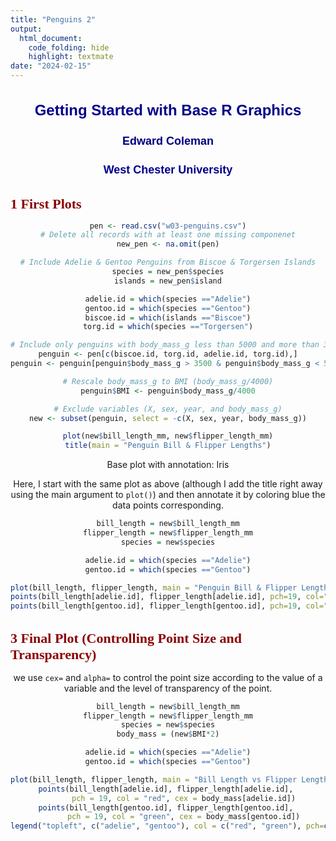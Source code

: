 ---
title: "Penguins 2"
output:
  html_document:
    code_folding: hide
    highlight: textmate
date: "2024-02-15"
---

<h1 class="title toc-ignore">Getting Started with Base R Graphics</h1>
<h4 class="author">Edward Coleman</h4>
<h4 class="date">West Chester University</h4>

</div>


<style type="text/css">

div#TOC li {
list-style:none;
background-color:lightgray;
background-image:none;
background-repeat:none;
background-position:0;
font-family: Arial, Helvetica, sans-serif;
color: #780c0c;
}

h1.title {
font-size: 24px;
color: darkblue;
text-align: center;
font-family: Arial, Helvetica, sans-serif;
font-variant-caps: normal;
}
h4.author { font-size: 18px;
font-family: Arial, Helvetica, sans-serif;
color: navy;
text-align: center;
}
h4.date { font-size: 18px;
font-family: Arial, Helvetica, sans-serif;
color: darkblue;
text-align: center;
}

h1 {
font-size: 22px;
font-family: "Times New Roman", Times, serif;
color: darkred;
text-align: left;
}
h2 {
font-size: 18px;
font-family: "Times New Roman", Times, serif;
color: navy;
text-align: left;
}
h3 { font-size: 15px;
font-family: "Times New Roman", Times, serif;
color: darkred;
text-align: left;
}
h4 {
font-size: 18px;
font-family: "Times New Roman", Times, serif;
color: darkred;
text-align: left;
}


a:link {
color: green;
}

a:visited {
color: purple;
}

a:hover {
color: red;
}

a:active {
color: yellow;
}
</style>
<div id="base-plotting-functions" class="section level1" number="1">
<h1><span class="header-section-number">1</span> First Plots</h1>
<div class="figure" style="text-align: center">
```{r}
pen <- read.csv("w03-penguins.csv")
# Delete all records with at least one missing componenet
new_pen <- na.omit(pen)

# Include Adelie & Gentoo Penguins from Biscoe & Torgersen Islands
species = new_pen$species
islands = new_pen$island

adelie.id = which(species =="Adelie")
gentoo.id = which(species =="Gentoo")
biscoe.id = which(islands =="Biscoe")
torg.id = which(species =="Torgersen")

# Include only penguins with body_mass_g less than 5000 and more than 3500
penguin <- pen[c(biscoe.id, torg.id, adelie.id, torg.id),]
penguin <- penguin[penguin$body_mass_g > 3500 & penguin$body_mass_g < 5000,]

# Rescale body_mass_g to BMI (body_mass_g/4000)
penguin$BMI <- penguin$body_mass_g/4000

# Exclude variables (X, sex, year, and body_mass_g)
new <- subset(penguin, select = -c(X, sex, year, body_mass_g))

plot(new$bill_length_mm, new$flipper_length_mm)
title(main = "Penguin Bill & Flipper Lengths")
```

<div class="figure" style="text-align: center">
<p class="caption">
Base plot with annotation: Iris
</p>
</div>
<p>Here, I start with the same plot as above (although I add the title
right away using the main argument to <code>plot()</code>) and then
annotate it by coloring blue the data points corresponding.</p>
```{r}
bill_length = new$bill_length_mm
flipper_length = new$flipper_length_mm
species = new$species

adelie.id = which(species =="Adelie")
gentoo.id = which(species =="Gentoo")

plot(bill_length, flipper_length, main = "Penguin Bill & Flipper Length")
points(bill_length[adelie.id], flipper_length[adelie.id], pch=19, col="red")
points(bill_length[gentoo.id], flipper_length[gentoo.id], pch=19, col="green")
```

</div>
<div class="figure" style="text-align: center">
<div id="controlling-point-size-and-transparency" class="section level1" number="3">
<h1><span class="header-section-number">3</span> Final Plot (Controlling Point Size
and Transparency)</h1>
<p>we use <code>cex=</code> and <code>alpha=</code> to control the point
size according to the value of a variable and the level of transparency
of the point.</p>
```{r}
bill_length = new$bill_length_mm
flipper_length = new$flipper_length_mm
species = new$species
body_mass = (new$BMI*2)

adelie.id = which(species =="Adelie")
gentoo.id = which(species =="Gentoo")

plot(bill_length, flipper_length, main = "Bill Length vs Flipper Length by Body Mass")
points(bill_length[adelie.id], flipper_length[adelie.id], 
       pch = 19, col = "red", cex = body_mass[adelie.id])
points(bill_length[gentoo.id], flipper_length[gentoo.id], 
       pch = 19, col = "green", cex = body_mass[gentoo.id])
legend("topleft", c("adelie", "gentoo"), col = c("red", "green"), pch=c(18, 19, 20))
```